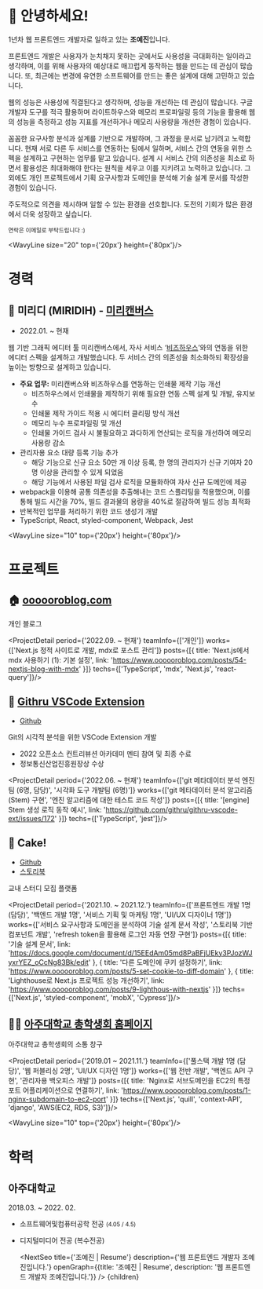 
<div style={{paddingTop: '100px'}}/>

# 👋 안녕하세요!

1년차 웹 프론트엔드 개발자로 일하고 있는 **조예진**입니다.

프론트엔드 개발은 사용자가 눈치채지 못하는 곳에서도 사용성을 극대화하는 일이라고 생각하며, 이를 위해 사용자의 예상대로 매끄럽게 동작하는 웹을 만드는 데 관심이 많습니다. 또, 최근에는 변경에 유연한 소프트웨어를 만드는 좋은 설계에 대해 고민하고 있습니다.

웹의 성능은 사용성에 직결된다고 생각하며, 성능을 개선하는 데 관심이 많습니다. 구글 개발자 도구를 적극 활용하며 라이트하우스와 메모리 프로파일링 등의 기능을 활용해 웹의 성능을 측정하고 성능 지표를 개선하거나 메모리 사용량을 개선한 경험이 있습니다.

꼼꼼한 요구사항 분석과 설계를 기반으로 개발하며, 그 과정을 문서로 남기려고 노력합니다. 현재 서로 다른 두 서비스를 연동하는 팀에서 일하며, 서비스 간의 연동을 위한 스펙을 설계하고 구현하는 업무를 맡고 있습니다. 설계 시 서비스 간의 의존성을 최소로 하면서 활용성은 최대화해야 한다는 원칙을 세우고 이를 지키려고 노력하고 있습니다. 그 외에도 개인 프로젝트에서 기획 요구사항과 도메인을 분석해 기술 설계 문서를 작성한 경험이 있습니다.

주도적으로 의견을 제시하며 일할 수 있는 환경을 선호합니다. 도전의 기회가 많은 환경에서 더욱 성장하고 싶습니다.

<div style={{position: 'relative', height: '50px'}}>
    <ContactIconList/>
</div>
<small>연락은 이메일로 부탁드립니다 :)</small>

<WavyLine size="20" top={'20px'} height={'80px'}/>


# 경력

## 🐊 미리디 (MIRIDIH) - [미리캔버스](https://www.miricanvas.com/)

- 2022.01. ~ 현재

웹 기반 그래픽 에디터 툴 미리캔버스에서, 자사 서비스 ‘[비즈하우스](https://www.bizhows.com/)’와의 연동을 위한 에디터 스펙을 설계하고 개발했습니다. 두 서비스 간의 의존성을 최소화하되 확장성을 높이는 방향으로 설계하고 있습니다.

- **주요 업무:** 미리캔버스와 비즈하우스를 연동하는 인쇄물 제작 기능 개선
    - 비즈하우스에서 인쇄물을 제작하기 위해 필요한 연동 스펙 설계 및 개발, 유지보수
    - 인쇄물 제작 가이드 적용 시 에디터 클리핑 방식 개선
    - 메모리 누수 프로파일링 및 개선
    - 인쇄물 가이드 검사 시 불필요하고 과다하게 연산되는 로직을 개선하여 메모리 사용량 감소
- 관리자용 요소 대량 등록 기능 추가
    - 해당 기능으로 신규 요소 50만 개 이상 등록, 한 명의 관리자가 신규 기여자 20명 이상을 관리할 수 있게 되었음
    - 해당 기능에서 사용된 파일 검사 로직을 모듈화하여 자사 신규 도메인에 제공
- webpack을 이용해 공통 의존성을 추출해내는 코드 스플리팅을 적용했으며, 이를 통해 빌드 시간을 70%, 빌드 결과물의 용량을 40%로 절감하여 빌드 성능 최적화
- 반복적인 업무를 처리하기 위한 코드 생성기 개발
- TypeScript, React, styled-component, Webpack, Jest

<WavyLine size="10" top={'20px'} height={'80px'}/>

# 프로젝트

## 🏠 [oooooroblog.com](https://oooooroblog.com)

개인 블로그

<ProjectDetail period={'2022.09. ~ 현재'} teamInfo={['개인']} works={['Next.js 정적 사이트로 개발, mdx로 포스트 관리']}
               posts={[{
                   title: 'Next.js에서 mdx 사용하기 (1): 기본 설정',
                   link: 'https://www.oooooroblog.com/posts/54-nextjs-blog-with-mdx'
               }]}
               techs={['TypeScript', 'mdx', 'Next.js', 'react-query']}/>

<WavyLine size="5"/>

## 🐙 [Githru VSCode Extension](https://marketplace.visualstudio.com/items?itemName=githru.githru-vscode-ext)

- [Github](https://github.com/githru/githru-vscode-ext)

Git의 시각적 분석을 위한 VSCode Extension 개발

- 2022 오픈소스 컨트리뷰션 아카데미 멘티 참여 및 최종 수료
- 정보통신산업진흥원장상 수상

<ProjectDetail period={'2022.06. ~ 현재'} teamInfo={['git 메타데이터 분석 엔진팀 (6명, 담당)', '시각화 도구 개발팀 (6명)']}
               works={['git 메타데이터 분석 알고리즘(Stem) 구현', '엔진 알고리즘에 대한 테스트 코드 작성']}
               posts={[{
                   title: '[engine] Stem 생성 로직 동작 예시',
                   link: 'https://github.com/githru/githru-vscode-ext/issues/172'
               }]}
               techs={['TypeScript', 'jest']}/>

<WavyLine size="5"/>

## 🍰 Cake!

- [Github](https://github.com/wanted-fork-fork/cake-FE)
- [스토리북](https://wanted-fork-fork.github.io/cake-FE/?path=/story/atoms-category--category)

교내 스터디 모집 플랫폼

<ProjectDetail period={'2021.10. ~ 2021.12.'}
               teamInfo={['프론트엔드 개발 1명 (담당)', '백엔드 개발 1명', '서비스 기획 및 마케팅 1명', 'UI/UX 디자이너 1명']}
               works={['서비스 요구사항과 도메인을 분석하여 기술 설계 문서 작성', '스토리북 기반 컴포넌트 개발', 'refresh token을 활용해 로그인 자동 연장 구현']}
               posts={[{
                   title: '기술 설계 문서',
                   link: 'https://docs.google.com/document/d/15EEdAm05md8PaBFjUEky3PJozWJyxrYEZ_oCcNg83Bk/edit'
               }, {
                   title: '다른 도메인에 쿠키 설정하기',
                   link: 'https://www.oooooroblog.com/posts/5-set-cookie-to-diff-domain'
               }, {
                   title: 'Lighthouse로 Next.js 프로젝트 성능 개선하기',
                   link: 'https://www.oooooroblog.com/posts/9-lighthous-with-nextjs'
               }]}
               techs={['Next.js', 'styled-component', 'mobX', 'Cypress']}/>

<WavyLine size="5"/>

## 🧑‍🎓 [아주대학교 총학생회 홈페이지](https://ajouchong.com/)

아주대학교 총학생회의 소통 창구

<ProjectDetail period={'2019.01 ~ 2021.11.'} teamInfo={['풀스택 개발 1명 (담당)', '웹 퍼블리싱 2명', 'UI/UX 디자인 1명']}
               works={['웹 전반 개발', '백엔드 API 구현', '관리자용 백오피스 개발']}
               posts={[{
                   title: 'Nginx로 서브도메인을 EC2의 특정 포트 어플리케이션으로 연결하기',
                   link: 'https://www.oooooroblog.com/posts/1-nginx-subdomain-to-ec2-port'
               }]}
               techs={['Next.js', 'quill', 'context-API', 'django', 'AWS(EC2, RDS, S3)']}/>

<WavyLine size="10" top={'20px'} height={'80px'}/>

# 학력

## 아주대학교

2018.03. ~ 2022. 02.

- 소프트웨어및컴퓨터공학 전공 <small>(4.05 / 4.5)</small>
- 디지털미디어 전공 (복수전공)

    <NextSeo title={'조예진 | Resume'} description={'웹 프론트엔드 개발자 조예진입니다.'} openGraph={{title: '조예진 | Resume', description: '웹 프론트엔드 개발자 조예진입니다.'}} />
    {children}
</Article>
